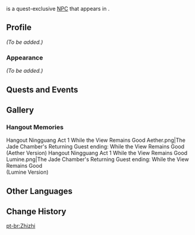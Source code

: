 {{Meta
<!-- Remove this template after adding the missing info -->
|missing_NPC_profile  = yes
}}
{{Character Infobox
|type             = Quest NPC
|image            = NPC Zhizhi.png
|region           = Liyue
|location         = Liyue
}}
{{Lang|'''Zhizhi'''|zh=支支|zh_rm=Zhīzhī}} is a quest-exclusive [[NPC]] that appears in {{Quest|The Jade Chamber's Returning Guest}}.
<!--
==Location==
<gallery>
NPC Location Zhizhi, Nannan & Little Long.png|Zhizhi's location
NPC Location Zhizhi, Nannan & Little Long Context.png|Additional context
</gallery>
-->
==Profile==
<!-- detailed story/lore information goes here -->
''(To be added.)''

===Appearance===
''(To be added.)''

==Quests and Events==
{{Quests and Events}}

==Gallery==
===Hangout Memories===
<gallery>
Hangout Ningguang Act 1 While the View Remains Good Aether.png|The Jade Chamber's Returning Guest ending: While the View Remains Good<br>(Aether Version)
Hangout Ningguang Act 1 While the View Remains Good Lumine.png|The Jade Chamber's Returning Guest ending: While the View Remains Good<br>(Lumine Version)
</gallery>

==Other Languages==
{{Other Languages
|default_hidden = 1
|en      = Zhizhi
|zhs     = 支支
|zhs_rm  = Zhīzhī
|zht     = 支支
|zht_rm  = Zhīzhī
|ja      = 支支
|ja_rm   = Shishi{{Assumed}}
|ko      = //지온//
|es      = Zhizhi
|fr      = Zhizhi
|ru      = Чжи Чжи
|th      = Zhizhi
|vi      = Zhizhi
|de      = Zhizhi
|id      = Zhizhi
|pt      = Zhizhi
|tr      = Zhizhi
|it      = Zhizhi
}}

==Change History==
{{Change History|2.4}}

[[pt-br:Zhizhi]]